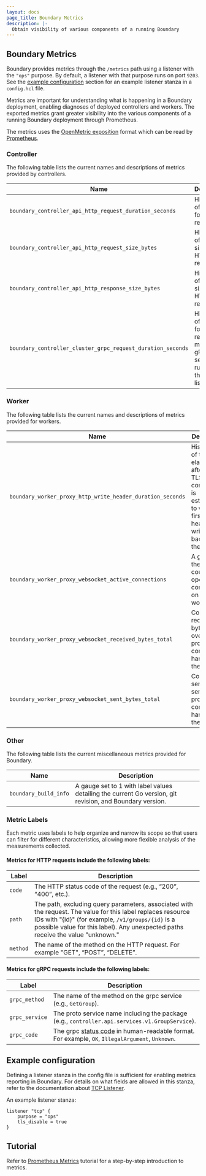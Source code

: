 ```yaml
---
layout: docs
page_title: Boundary Metrics
description: |-
  Obtain visibility of various components of a running Boundary
---
```


## Boundary Metrics

Boundary provides metrics through the `/metrics` path using a listener with the
`"ops"` purpose. By default, a listener with that purpose runs on port `9203`.
See the [example configuration](#example-configuration) section for an example
listener stanza in a `config.hcl` file.

Metrics are important for understanding what is happening in a Boundary
deployment, enabling diagnoses of deployed controllers and workers. The exported
metrics grant greater visibility into the various components of a running
Boundary deployment through Prometheus.

The metrics uses the [OpenMetric
exposition](https://prometheus.io/docs/instrumenting/exposition_formats/#openmetrics-text-format)
format which can be read by
[Prometheus](https://prometheus.io/docs/introduction/overview/). 

### Controller

The following table lists the current names and descriptions of metrics provided
by controllers.

| Name                                                          | Description                                   |
|---------------------------------------------------------------|-----------------------------------------------|
| `boundary_controller_api_http_request_duration_seconds`       | Histogram of latencies for HTTP requests.     |  
| `boundary_controller_api_http_request_size_bytes`             | Histogram of request sizes for HTTP requests.  |
| `boundary_controller_api_http_response_size_bytes`            | Histogram of response sizes for HTTP requests. |
| `boundary_controller_cluster_grpc_request_duration_seconds`   | Histogram of latencies for requests made to the gRPC service running on the cluster listener. |

### Worker

The following table lists the current names and descriptions of metrics provided
for workers.

| Name                                                          | Description                                   |
|---------------------------------------------------------------|-----------------------------------------------|
| `boundary_worker_proxy_http_write_header_duration_seconds`    | Histogram of time elapsed after the TLS connection is established to when the first http header is written back from the server. |
| `boundary_worker_proxy_websocket_active_connections`          | A gauge of the current count of open proxy connections on the worker. |
| `boundary_worker_proxy_websocket_received_bytes_total`        | Count of received bytes sent over all proxy connections handled by the worker. |
| `boundary_worker_proxy_websocket_sent_bytes_total`            | Count of sent bytes  sent over all proxy connections handled by the worker. |

### Other

The following table lists the current miscellaneous metrics provided for Boundary.

| Name                                                          | Description                                   |
|---------------------------------------------------------------|-----------------------------------------------|
| `boundary_build_info`    | A gauge set to 1 with label values detailing the current Go version, git revision, and Boundary version. |

### Metric Labels

Each metric uses labels to help organize and narrow its scope so that users can
filter for different characteristics, allowing more flexible analysis of the
measurements collected.

#### Metrics for HTTP requests include the following labels:

| Label        | Description                                                    |
|--------------|----------------------------------------------------------------|
| `code`       | The HTTP status code of the request (e.g., “200”, “400”, etc.). |
| `path`       | The path, excluding query parameters, associated with the request. The value for this label replaces resource IDs with "{id}" (for example, `/v1/groups/{id}` is a possible value for this label). Any unexpected paths receive the value "unknown." |
| `method`     | The name of the method on the HTTP request.  For example "GET", “POST”, “DELETE”. |


#### Metrics for gRPC requests include the following labels: 

| Label           | Description                                                     |
|-----------------|-----------------------------------------------------------------|
| `grpc_method`   | The name of the method on the grpc service (e.g., `GetGroup`).  |
| `grpc_service`  | The proto service name including the package (e.g., `controller.api.services.v1.GroupService`). |
| `grpc_code`     | The grpc [status code](https://github.com/grpc/grpc-go/blob/master/codes/codes.go) in human-readable format. For example, `OK`, `IllegalArgument`, `Unknown`. |


## Example configuration 

Defining a listener stanza in the config file is sufficient for enabling metrics
reporting in Boundary. For details on what fields are allowed in this stanza,
refer to the documentation about [TCP
Listener](/docs/configuration/listener/tcp).

An example listener stanza:

```hcl
listener "tcp" {
	purpose = "ops"
	tls_disable = true
}
```

## Tutorial

Refer to [Prometheus
Metrics](https://learn.hashicorp.com/tutorials/boundary/prometheus-metrics)
tutorial for a step-by-step introduction to metrics.
